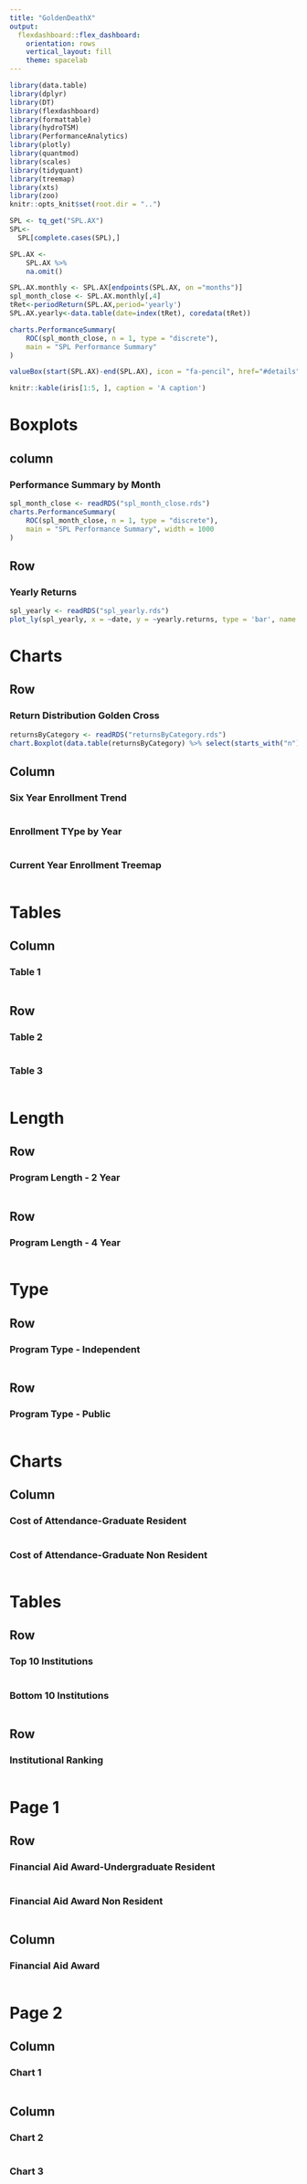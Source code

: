 ```yaml
---
title: "GoldenDeathX"
output: 
  flexdashboard::flex_dashboard:
    orientation: rows
    vertical_layout: fill
    theme: spacelab    
---
```


```r
library(data.table)
library(dplyr)
library(DT)
library(flexdashboard)
library(formattable)
library(hydroTSM)
library(PerformanceAnalytics)
library(plotly)
library(quantmod)
library(scales)
library(tidyquant)
library(treemap)
library(xts)
library(zoo)
knitr::opts_knit$set(root.dir = "..")
```

```r
SPL <- tq_get("SPL.AX")
SPL<-
  SPL[complete.cases(SPL),]

SPL.AX <- 
    SPL.AX %>%
    na.omit()
```

```r
SPL.AX.monthly <- SPL.AX[endpoints(SPL.AX, on ="months")]
spl_month_close <- SPL.AX.monthly[,4]
tRet<-periodReturn(SPL.AX,period='yearly')
SPL.AX.yearly<-data.table(date=index(tRet), coredata(tRet))
```

```r
charts.PerformanceSummary(
    ROC(spl_month_close, n = 1, type = "discrete"),
    main = "SPL Performance Summary"
)
```

```r
valueBox(start(SPL.AX)-end(SPL.AX), icon = "fa-pencil", href="#details")
```


```r
knitr::kable(iris[1:5, ], caption = 'A caption')
```

Boxplots {data-navmenu="Enrollment Summary"}
=====================================

column {data-width=1000}
-----------------------------------------------------------------------

### Performance Summary by Month

```r
spl_month_close <- readRDS("spl_month_close.rds")
charts.PerformanceSummary(
    ROC(spl_month_close, n = 1, type = "discrete"),
    main = "SPL Performance Summary", width = 1000
)
```

Row {data-width=500}
-----------------------------------------------------------------------

### Yearly Returns

```r
spl_yearly <- readRDS("spl_yearly.rds")
plot_ly(spl_yearly, x = ~date, y = ~yearly.returns, type = 'bar', name = 'Returns by Year')
```

Charts {data-navmenu="Enrollment Summary"}
=====================================

Row {data-width=500}
-----------------------------------------------------------------------

### Return Distribution Golden Cross

```r
returnsByCategory <- readRDS("returnsByCategory.rds")
chart.Boxplot(data.table(returnsByCategory) %>% select(starts_with("n")))
```

Column {data-width=350}
-----------------------------------------------------------------------

### Six Year Enrollment Trend

```r

```

### Enrollment TYpe by Year

```r

```

### Current Year Enrollment Treemap

```r

```

Tables {data-navmenu="Enrollment Summary"}
=====================================  

Column
-------------------------------------
    
### Table 1
    
```r

```
   
Row
-------------------------------------
    
### Table 2
    
```r

```
    
### Table 3

```r

```

Length {data-navmenu="Institution Overview"}
=====================================

Row
-----------------------------------------------------------------------

### Program Length - 2 Year

```r

```

Row
-----------------------------------------------------------------------

### Program Length - 4 Year

```r

```

Type {data-navmenu="Institution Overview"}
=====================================  

Row
-------------------------------------
    
### Program Type - Independent
    
```r

```
   
Row
-------------------------------------
    
### Program Type - Public
    
```r

```

Charts {data-navmenu="College Detail"}
=====================================     

Column {data-width=350}
-----------------------------------------------------------------------

### Cost of Attendance-Graduate Resident

```r

```

### Cost of Attendance-Graduate Non Resident

```r

```

Tables {data-navmenu="College Detail"}
=====================================    

Row {data-width=450}
-------------------------------------
    
### Top 10 Institutions

```r

```
    
### Bottom 10 Institutions

```r

```

Row
-------------------------------------
    
### Institutional Ranking
    
```r

```

Page 1 {data-navmenu="Fin Aid Awd"}
=====================================    

Row
-------------------------------------
    
### Financial Aid Award-Undergraduate Resident

```r

```
    
### Financial Aid Award Non Resident

```r

```

Column
-------------------------------------
    
### Financial Aid Award
    
```r

```

Page 2 {data-navmenu="Fin Aid Awd"}
=====================================    

Column 
-------------------------------------
    
### Chart 1
    
```r

```
   
Column {.tabset}
-------------------------------------
   
### Chart 2

```r

```
 
### Chart 3
    
```r

```

